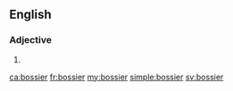 ==English==

===Adjective===
{{head|en}}

# {{en-comparative of|bossy}}

[[ca:bossier]]
[[fr:bossier]]
[[my:bossier]]
[[simple:bossier]]
[[sv:bossier]]